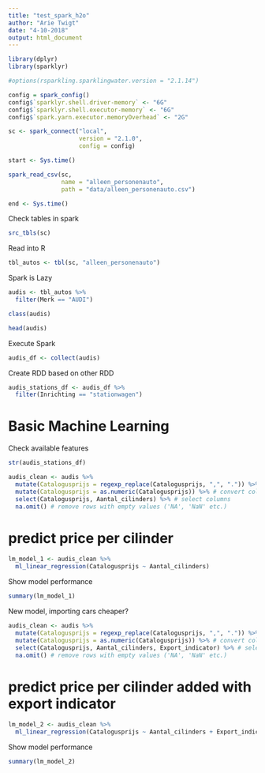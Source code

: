 ```yaml
---
title: "test_spark_h2o"
author: "Arie Twigt"
date: "4-10-2018"
output: html_document
---
```


```r
library(dplyr)
library(sparklyr)
```

```r
#options(rsparkling.sparklingwater.version = "2.1.14")
```


```r
config = spark_config()
config$`sparklyr.shell.driver-memory` <- "6G"
config$`sparklyr.shell.executor-memory` <- "6G"
config$`spark.yarn.executor.memoryOverhead` <- "2G"
```

```r
sc <- spark_connect("local", 
                    version = "2.1.0",
                    config = config)
```

```r
start <- Sys.time()

spark_read_csv(sc, 
               name = "alleen_personenauto", 
               path = "data/alleen_personenauto.csv")

end <- Sys.time()
```

Check tables in spark

```r
src_tbls(sc)
```

Read into R

```r
tbl_autos <- tbl(sc, "alleen_personenauto")
```

Spark is Lazy

```r
audis <- tbl_autos %>%
  filter(Merk == "AUDI")
```


```r
class(audis)
```

```r
head(audis)
```

Execute Spark 

```r
audis_df <- collect(audis)
```


Create RDD based on other RDD

```r
audis_stations_df <- audis_df %>%
  filter(Inrichting == "stationwagen")
```


# Basic Machine Learning

Check available features

```r
str(audis_stations_df)
```

```r
audis_clean <- audis %>%
  mutate(Catalogusprijs = regexp_replace(Catalogusprijs, ",", ".")) %>% # regex
  mutate(Catalogusprijs = as.numeric(Catalogusprijs)) %>% # convert columns
  select(Catalogusprijs, Aantal_cilinders) %>% # select columns
  na.omit() # remove rows with empty values ('NA', 'NaN' etc.)
```

# predict price per cilinder

```r
lm_model_1 <- audis_clean %>%
  ml_linear_regression(Catalogusprijs ~ Aantal_cilinders) 
```

Show model performance

```r
summary(lm_model_1)
```


New model, importing cars cheaper?

```r
audis_clean <- audis %>%
  mutate(Catalogusprijs = regexp_replace(Catalogusprijs, ",", ".")) %>% # regex
  mutate(Catalogusprijs = as.numeric(Catalogusprijs)) %>% # convert columns
  select(Catalogusprijs, Aantal_cilinders, Export_indicator) %>% # select columns
  na.omit() # remove rows with empty values ('NA', 'NaN' etc.)

```

# predict price per cilinder added with export indicator

```r
lm_model_2 <- audis_clean %>%
  ml_linear_regression(Catalogusprijs ~ Aantal_cilinders + Export_indicator) 
```

Show model performance

```r
summary(lm_model_2)
```

